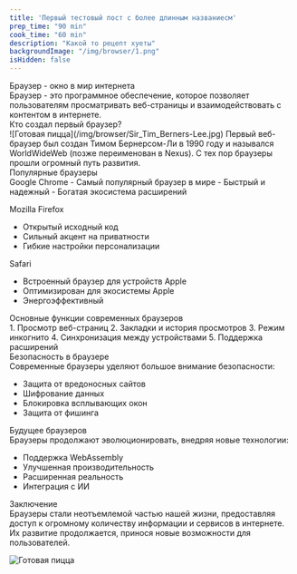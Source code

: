 ```yaml
---
title: 'Первый тестовый пост с более длинным названиесм'
prep_time: "90 min"
cook_time: "60 min"
description: "Какой то рецепт хуеты"
backgroundImage: "/img/browser/1.png"
isHidden: false
---
```


<div className="text-center mb-[60px] text-[28px] sm:text-[36px] lg:text-[42px] font-[500]">Браузер - окно в мир интернета</div>
<div className="bg-white px-[24px] sm:px-[42px] lg:px-[60px] py-[40px] rounded-[10px] mb-[60px]">
Браузер - это программное обеспечение, которое позволяет пользователям просматривать веб-страницы и взаимодействовать с контентом в интернете.
</div>

<div className="text-center mb-[60px] text-[42px] font-[500]">Кто создал первый браузер?</div>
<div className="bg-white px-[24px] sm:px-[42px] lg:px-[60px] py-[40px] rounded-[10px] mb-[60px]">
![Готовая пицца](/img/browser/Sir_Tim_Berners-Lee.jpg)
Первый веб-браузер был создан Тимом Бернерсом-Ли в 1990 году и назывался WorldWideWeb (позже переименован в Nexus). С тех пор браузеры прошли огромный путь развития.
</div>

<div className="text-center mb-[60px] text-[42px] font-[500]">Популярные браузеры</div>
<div className="bg-white px-[24px] sm:px-[42px] lg:px-[60px] py-[40px] rounded-[10px] mb-[60px]">
Google Chrome
- Самый популярный браузер в мире
- Быстрый и надежный
- Богатая экосистема расширений

Mozilla Firefox
- Открытый исходный код
- Сильный акцент на приватности
- Гибкие настройки персонализации

Safari
- Встроенный браузер для устройств Apple
- Оптимизирован для экосистемы Apple
- Энергоэффективный
</div>

<div className="text-center mb-[60px] text-[42px] font-[500]">Основные функции современных браузеров</div>
<div className="bg-white px-[24px] sm:px-[42px] lg:px-[60px] py-[40px] rounded-[10px] mb-[60px]">
1. Просмотр веб-страниц
2. Закладки и история просмотров
3. Режим инкогнито
4. Синхронизация между устройствами
5. Поддержка расширений
</div>

<div className="text-center mb-[60px] text-[42px] font-[500]">Безопасность в браузере</div>
<div className="bg-white px-[24px] sm:px-[42px] lg:px-[60px] py-[40px] rounded-[10px] mb-[60px]">
Современные браузеры уделяют большое внимание безопасности:

- Защита от вредоносных сайтов
- Шифрование данных
- Блокировка всплывающих окон
- Защита от фишинга
</div>

<div className="text-center mb-[60px] text-[42px] font-[500]">Будущее браузеров</div>
<div className="bg-white px-[24px] sm:px-[42px] lg:px-[60px] py-[40px] rounded-[10px] mb-[60px]">
Браузеры продолжают эволюционировать, внедряя новые технологии:

- Поддержка WebAssembly
- Улучшенная производительность
- Расширенная реальность
- Интеграция с ИИ
</div>

<div className="text-center mb-[60px] text-[42px] font-[500]">Заключение</div>
<div className="bg-white px-[24px] sm:px-[42px] lg:px-[60px] py-[40px] rounded-[10px] mb-[60px]">
Браузеры стали неотъемлемой частью нашей жизни, предоставляя доступ к огромному количеству информации и сервисов в интернете. Их развитие продолжается, принося новые возможности для пользователей.

![Готовая пицца](/img/1.png)
</div>
